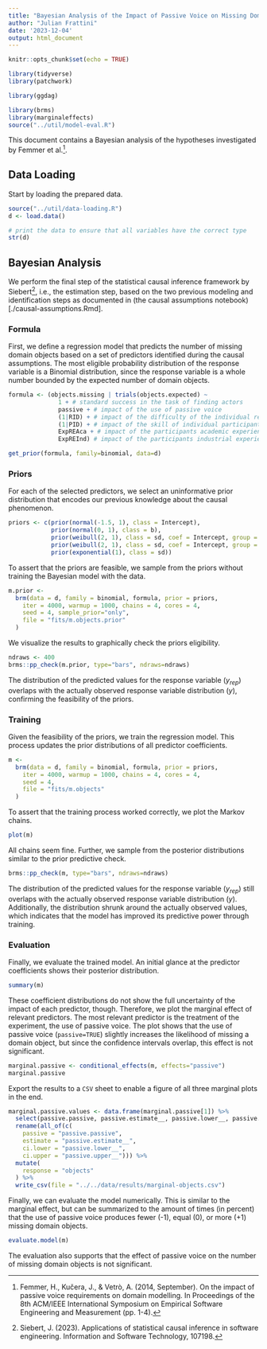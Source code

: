 ```yaml
---
title: "Bayesian Analysis of the Impact of Passive Voice on Missing Domain Objects"
author: "Julian Frattini"
date: '2023-12-04'
output: html_document
---
```


```r
knitr::opts_chunk$set(echo = TRUE)

library(tidyverse)
library(patchwork)

library(ggdag)

library(brms)
library(marginaleffects)
source("../util/model-eval.R")
```

This document contains a Bayesian analysis of the hypotheses investigated by Femmer et al.^[Femmer, H., Kučera, J., & Vetrò, A. (2014, September). On the impact of passive voice requirements on domain modelling. In Proceedings of the 8th ACM/IEEE International Symposium on Empirical Software Engineering and Measurement (pp. 1-4).].

## Data Loading

Start by loading the prepared data.

```r
source("../util/data-loading.R")
d <- load.data()

# print the data to ensure that all variables have the correct type
str(d)
```


## Bayesian Analysis

We perform the final step of the statistical causal inference framework by Siebert^[Siebert, J. (2023). Applications of statistical causal inference in software engineering. Information and Software Technology, 107198.], i.e., the estimation step, based on the two previous modeling and identification steps as documented in (the causal assumptions notebook)[./causal-assumptions.Rmd].

### Formula

First, we define a regression model that predicts the number of missing domain objects based on a set of predictors identified during the causal assumptions. The most eligible probability distribution of the response variable is a Binomial distribution, since the response variable is a whole number bounded by the expected number of domain objects.

```r
formula <- (objects.missing | trials(objects.expected) ~ 
              1 + # standard success in the task of finding actors
              passive + # impact of the use of passive voice
              (1|RID) + # impact of the difficulty of the individual requirements
              (1|PID) + # impact of the skill of individual participants
              ExpREAca + # impact of the participants academic experience in RE
              ExpREInd) # impact of the participants industrial experience in RE

get_prior(formula, family=binomial, data=d)
```

### Priors

For each of the selected predictors, we select an uninformative prior distribution that encodes our previous knowledge about the causal phenomenon.

```r
priors <- c(prior(normal(-1.5, 1), class = Intercept),
            prior(normal(0, 1), class = b),
            prior(weibull(2, 1), class = sd, coef = Intercept, group = RID),
            prior(weibull(2, 1), class = sd, coef = Intercept, group = PID),
            prior(exponential(1), class = sd))
```

To assert that the priors are feasible, we sample from the priors without training the Bayesian model with the data.

```r
m.prior <-
  brm(data = d, family = binomial, formula, prior = priors,
    iter = 4000, warmup = 1000, chains = 4, cores = 4,
    seed = 4, sample_prior="only",
    file = "fits/m.objects.prior"
  )
```

We visualize the results to graphically check the priors eligibility.

```r
ndraws <- 400
brms::pp_check(m.prior, type="bars", ndraws=ndraws)
```

The distribution of the predicted values for the response variable ($y_{rep}$) overlaps with the actually observed response variable distribution ($y$), confirming the feasibility of the priors.

### Training

Given the feasibility of the priors, we train the regression model. This process updates the prior distributions of all predictor coefficients.

```r
m <-
  brm(data = d, family = binomial, formula, prior = priors,
    iter = 4000, warmup = 1000, chains = 4, cores = 4,
    seed = 4,
    file = "fits/m.objects"
  )
```

To assert that the training process worked correctly, we plot the Markov chains.

```r
plot(m)
```


All chains seem fine. Further, we sample from the posterior distributions similar to the prior predictive check.

```r
brms::pp_check(m, type="bars", ndraws=ndraws)
```

The distribution of the predicted values for the response variable ($y_{rep}$) still overlaps with the actually observed response variable distribution ($y$). Additionally, the distribution shrunk around the actually observed values, which indicates that the model has improved its predictive power through training.

### Evaluation

Finally, we evaluate the trained model. An initial glance at the predictor coefficients shows their posterior distribution.

```r
summary(m)
```

These coefficient distributions do not show the full uncertainty of the impact of each predictor, though. Therefore, we plot the marginal effect of relevant predictors. The most relevant predictor is the treatment of the experiment, the use of passive voice. The plot shows that the use of passive voice (`passive=TRUE`) slightly increases the likelihood of missing a domain object, but since the confidence intervals overlap, this effect is not significant.

```r
marginal.passive <- conditional_effects(m, effects="passive")
marginal.passive
```

Export the results to a `CSV` sheet to enable a figure of all three marginal plots in the end.

```r
marginal.passive.values <- data.frame(marginal.passive[1]) %>% 
  select(passive.passive, passive.estimate__, passive.lower__, passive.upper__) %>% 
  rename(all_of(c(
    passive = "passive.passive",
    estimate = "passive.estimate__", 
    ci.lower = "passive.lower__", 
    ci.upper = "passive.upper__"))) %>% 
  mutate(
    response = "objects"
  ) %>% 
  write_csv(file = "../../data/results/marginal-objects.csv")
```

Finally, we can evaluate the model numerically. This is similar to the marginal effect, but can be summarized to the amount of times (in percent) that the use of passive voice produces fewer (-1), equal (0), or more (+1) missing domain objects.

```r
evaluate.model(m)
```

The evaluation also supports that the effect of passive voice on the number of missing domain objects is not significant. 